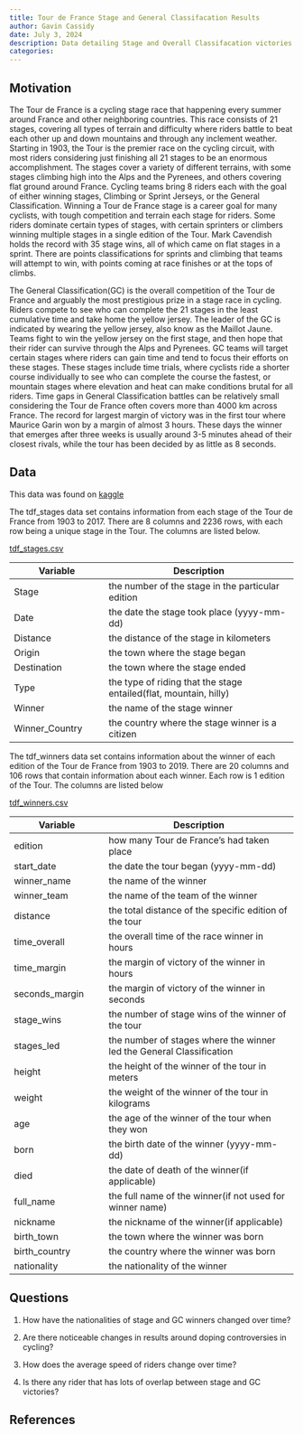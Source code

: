 ```yaml
---
title: Tour de France Stage and General Classifacation Results
author: Gavin Cassidy
date: July 3, 2024
description: Data detailing Stage and Overall Classifacation victories from the first Tour de France to 2019
categories:
---
```


## Motivation

The Tour de France is a cycling stage race that happening every summer around France and other neighboring countries. This race consists of 21 stages, covering all types of terrain and difficulty where riders battle to beat each other up and down mountains and through any inclement weather. Starting in 1903, the Tour is the premier race on the cycling circuit, with most riders considering just finishing all 21 stages to be an enormous accomplishment. The stages cover a variety of different terrains, with some stages climbing high into the Alps and the Pyrenees, and others covering flat ground around France. Cycling teams bring 8 riders each with the goal of either winning stages, Climbing or Sprint Jerseys, or the General Classification. Winning a Tour de France stage is a career goal for many cyclists, with tough competition and terrain each stage for riders. Some riders dominate certain types of stages, with certain sprinters or climbers winning multiple stages in a single edition of the Tour. Mark Cavendish holds the record with 35 stage wins, all of which came on flat stages in a sprint. There are points classifications for sprints and climbing that teams will attempt to win, with points coming at race finishes or at the tops of climbs.

The General Classification(GC) is the overall competition of the Tour de France and arguably the most prestigious prize in a stage race in cycling. Riders compete to see who can complete the 21 stages in the least cumulative time and take home the yellow jersey. The leader of the GC is indicated by wearing the yellow jersey, also know as the Maillot Jaune. Teams fight to win the yellow jersey on the first stage, and then hope that their rider can survive through the Alps and Pyrenees. GC teams will target certain stages where riders can gain time and tend to focus their efforts on these stages. These stages include time trials, where cyclists ride a shorter course individually to see who can complete the course the fastest, or mountain stages where elevation and heat can make conditions brutal for all riders. Time gaps in General Classification battles can be relatively small considering the Tour de France often covers more than 4000 km across France. The record for largest margin of victory was in the first tour where Maurice Garin won by a margin of almost 3 hours. These days the winner that emerges after three weeks is usually around 3-5 minutes ahead of their closest rivals, while the tour has been decided by as little as 8 seconds.

## Data

This data was found on [kaggle](https://www.kaggle.com/datasets/pablomonleon/tour-de-france-historic-stages-data)

The tdf_stages data set contains information from each stage of the Tour de France from 1903 to 2017. There are 8 columns and 2236 rows, with each row being a unique stage in the Tour. The columns are listed below.

[tdf_stages.csv](tdf_stages.csv)

| Variable       | Description                                                       |
|------------------------|------------------------------------------------|
| Stage          | the number of the stage in the particular edition                 |
| Date           | the date the stage took place (yyyy-mm-dd)                        |
| Distance       | the distance of the stage in kilometers                           |
| Origin         | the town where the stage began                                    |
| Destination    | the town where the stage ended                                    |
| Type           | the type of riding that the stage entailed(flat, mountain, hilly) |
| Winner         | the name of the stage winner                                      |
| Winner_Country | the country where the stage winner is a citizen                   |

The tdf_winners data set contains information about the winner of each edition of the Tour de France from 1903 to 2019. There are 20 columns and 106 rows that contain information about each winner. Each row is 1 edition of the Tour. The columns are listed below

[tdf_winners.csv](tdf_winners.csv)

| Variable       | Description                                                          |
|------------------------|------------------------------------------------|
| edition        | how many Tour de France's had taken place                            |
| start_date     | the date the tour began (yyyy-mm-dd)                                 |
| winner_name    | the name of the winner                                               |
| winner_team    | the name of the team of the winner                                   |
| distance       | the total distance of the specific edition of the tour               |
| time_overall   | the overall time of the race winner in hours                         |
| time_margin    | the margin of victory of the winner in hours                         |
| seconds_margin | the margin of victory of the winner in seconds                       |
| stage_wins     | the number of stage wins of the winner of the tour                   |
| stages_led     | the number of stages where the winner led the General Classification |
| height         | the height of the winner of the tour in meters                       |
| weight         | the weight of the winner of the tour in kilograms                    |
| age            | the age of the winner of the tour when they won                      |
| born           | the birth date of the winner (yyyy-mm-dd)                            |
| died           | the date of death of the winner(if applicable)                       |
| full_name      | the full name of the winner(if not used for winner name)             |
| nickname       | the nickname of the winner(if applicable)                            |
| birth_town     | the town where the winner was born                                   |
| birth_country  | the country where the winner was born                                |
| nationality    | the nationality of the winner                                        |

## Questions

1. How have the nationalities of stage and GC winners changed over time?

2. Are there noticeable changes in results around doping controversies in cycling?

3. How does the average speed of riders change over time?

4. Is there any rider that has lots of overlap between stage and GC victories?


## References
